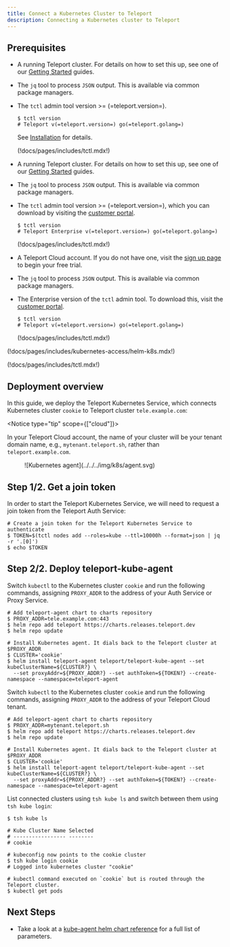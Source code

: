 ```yaml
---
title: Connect a Kubernetes Cluster to Teleport
description: Connecting a Kubernetes cluster to Teleport
---
```


## Prerequisites

<Tabs>
<TabItem scope={["oss"]} label="Open Source">

- A running Teleport cluster. For details on how to set this up, see one of our
  [Getting Started](../../getting-started.mdx) guides. 

- The `jq` tool to process `JSON` output. This is available via common package managers.

- The `tctl` admin tool version >= (=teleport.version=).

  ```code
  $ tctl version
  # Teleport v(=teleport.version=) go(=teleport.golang=)
  ```

  See [Installation](../../installation.mdx) for details.

  (!docs/pages/includes/tctl.mdx!)

</TabItem>
<TabItem
  scope={["enterprise"]} label="Enterprise">

- A running Teleport cluster. For details on how to set this up, see one of our
  [Getting Started](../../getting-started.mdx) guides.

- The `jq` tool to process `JSON` output. This is available via common package managers.

- The `tctl` admin tool version >= (=teleport.version=), which you can download
  by visiting the
  [customer portal](https://dashboard.gravitational.com/web/login).

  ```code
  $ tctl version
  # Teleport Enterprise v(=teleport.version=) go(=teleport.golang=)
  ```

  (!docs/pages/includes/tctl.mdx!)

</TabItem>
<TabItem scope={["cloud"]}
  label="Teleport Cloud">

- A Teleport Cloud account. If you do not have one, visit the
  [sign up page](https://goteleport.com/signup/) to begin your free trial.

- The `jq` tool to process `JSON` output. This is available via common package
  managers.

- The Enterprise version of the `tctl` admin tool. To download this, visit
the [customer portal](https://dashboard.gravitational.com/web/login).

  ```code
  $ tctl version
  # Teleport v(=teleport.version=) go(=teleport.golang=)
  ```

  (!docs/pages/includes/tctl.mdx!)

</TabItem>
</Tabs>


(!docs/pages/includes/kubernetes-access/helm-k8s.mdx!)

(!docs/pages/includes/tctl.mdx!)

## Deployment overview

In this guide, we deploy the Teleport Kubernetes Service, which connects
Kubernetes cluster `cookie` to Teleport cluster `tele.example.com`:

<Notice type="tip" scope={["cloud"]}>

In your Teleport Cloud account, the name of your cluster will be your tenant
domain name, e.g., `mytenant.teleport.sh`, rather than `teleport.example.com`.

</Notice>

<Figure align="left" bordered caption="Kubernetes agent dialing back to Teleport cluster">
  ![Kubernetes agent](../../../img/k8s/agent.svg)
</Figure>

## Step 1/2. Get a join token

In order to start the Teleport Kubernetes Service, we will need to request a
join token from the Teleport Auth Service:

```code
# Create a join token for the Teleport Kubernetes Service to authenticate
$ TOKEN=$(tctl nodes add --roles=kube --ttl=10000h --format=json | jq -r '.[0]')
$ echo $TOKEN
```

## Step 2/2. Deploy teleport-kube-agent


<Tabs>
<TabItem scope={["oss", "enterprise"]} label="Self-Hosted">

Switch `kubectl` to the Kubernetes cluster `cookie` and run the following
commands, assigning `PROXY_ADDR` to the address of your Auth Service or Proxy
Service.

```code
# Add teleport-agent chart to charts repository
$ PROXY_ADDR=tele.example.com:443
$ helm repo add teleport https://charts.releases.teleport.dev
$ helm repo update

# Install Kubernetes agent. It dials back to the Teleport cluster at $PROXY_ADDR
$ CLUSTER='cookie'
$ helm install teleport-agent teleport/teleport-kube-agent --set kubeClusterName=${CLUSTER?} \
  --set proxyAddr=${PROXY_ADDR?} --set authToken=${TOKEN?} --create-namespace --namespace=teleport-agent
```

</TabItem>
<TabItem scope={["cloud"]} label="Teleport Cloud">

Switch `kubectl` to the Kubernetes cluster `cookie` and run the following
commands, assigning `PROXY_ADDR` to the address of your Teleport Cloud tenant.

```code
# Add teleport-agent chart to charts repository
$ PROXY_ADDR=mytenant.teleport.sh
$ helm repo add teleport https://charts.releases.teleport.dev
$ helm repo update

# Install Kubernetes agent. It dials back to the Teleport cluster at $PROXY_ADDR
$ CLUSTER='cookie'
$ helm install teleport-agent teleport/teleport-kube-agent --set kubeClusterName=${CLUSTER?} \
  --set proxyAddr=${PROXY_ADDR?} --set authToken=${TOKEN?} --create-namespace --namespace=teleport-agent
```

</TabItem>
</Tabs>

List connected clusters using `tsh kube ls` and switch between
them using `tsh kube login`:

```code
$ tsh kube ls

# Kube Cluster Name Selected 
# ----------------- -------- 
# cookie

# kubeconfig now points to the cookie cluster
$ tsh kube login cookie
# Logged into kubernetes cluster "cookie"

# kubectl command executed on `cookie` but is routed through the Teleport cluster.
$ kubectl get pods
```

## Next Steps

- Take a look at a [kube-agent helm chart reference](../helm/reference/teleport-kube-agent.mdx) for a full list of parameters.
